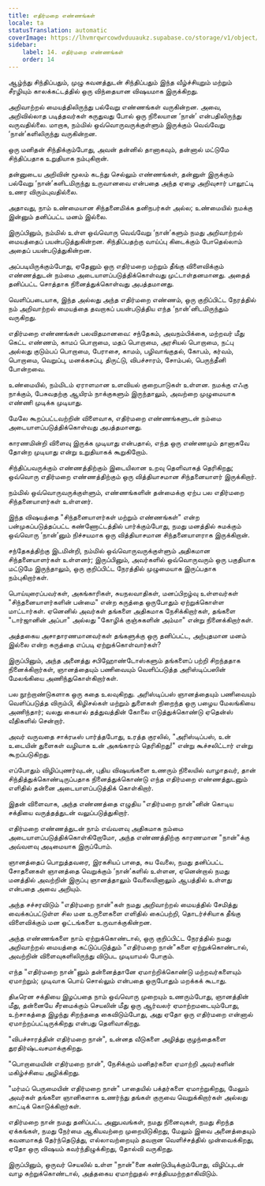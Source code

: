```yaml
---
title: எதிர்மறை எண்ணங்கள்
locale: ta
statusTranslation: automatic
coverImage: https://lhvmrqwrcowdvduuaukz.supabase.co/storage/v1/object/public/strapi-uploads/small_cover-tratado-de-psicologia-revolucionaria.webp-5e15e1cec4e0ebebcde5d7fc7565d8fd.webp
sidebar:
    label: 14. எதிர்மறை எண்ணங்கள்
    order: 14
---
```

ஆழ்ந்து சிந்திப்பதும், முழு கவனத்துடன் சிந்திப்பதும் இந்த வீழ்ச்சியுறும் மற்றும் சீரழியும் காலக்கட்டத்தில் ஒரு விந்தையான விஷயமாக இருக்கிறது.

அறிவாற்றல் மையத்திலிருந்து பல்வேறு எண்ணங்கள் வருகின்றன. அவை, அறிவில்லாத படித்தவர்கள் கருதுவது போல் ஒரு நிலையான ‘நான்’ என்பதிலிருந்து வருவதில்லை. மாறாக, நம்மில் ஒவ்வொருவருக்குள்ளும் இருக்கும் வெவ்வேறு ‘நான்’களிலிருந்து வருகின்றன.

ஒரு மனிதன் சிந்திக்கும்போது, அவன் தன்னில் தானாகவும், தன்னால் மட்டுமே சிந்திப்பதாக உறுதியாக நம்புகிறான்.

தன்னுடைய அறிவின் மூலம் கடந்து செல்லும் எண்ணங்கள், தன்னுள் இருக்கும் பல்வேறு ‘நான்’களிடமிருந்து உருவானவை என்பதை அந்த ஏழை அறிவுசார் பாலூட்டி உணர விரும்புவதில்லை.

அதாவது, நாம் உண்மையான சிந்தனைமிக்க தனிநபர்கள் அல்ல; உண்மையில் நமக்கு இன்னும் தனிப்பட்ட மனம் இல்லை.

இருப்பினும், நம்மில் உள்ள ஒவ்வொரு வெவ்வேறு ‘நான்’களும் நமது அறிவாற்றல் மையத்தைப் பயன்படுத்துகின்றன. சிந்திப்பதற்கு வாய்ப்பு கிடைக்கும் போதெல்லாம் அதைப் பயன்படுத்துகின்றன.

அப்படியிருக்கும்போது, ஏதேனும் ஒரு எதிர்மறை மற்றும் தீங்கு விளைவிக்கும் எண்ணத்துடன் நம்மை அடையாளப்படுத்திக்கொள்வது முட்டாள்தனமானது. அதைத் தனிப்பட்ட சொத்தாக நினைத்துக்கொள்வது அபத்தமானது.

வெளிப்படையாக, இந்த அல்லது அந்த எதிர்மறை எண்ணம், ஒரு குறிப்பிட்ட நேரத்தில் நம் அறிவாற்றல் மையத்தை தவறாகப் பயன்படுத்திய எந்த ‘நான்’னிடமிருந்தும் வருகிறது.

எதிர்மறை எண்ணங்கள் பலவிதமானவை: சந்தேகம், அவநம்பிக்கை, மற்றவர் மீது கெட்ட எண்ணம், காமப் பொறாமை, மதப் பொறாமை, அரசியல் பொறாமை, நட்பு அல்லது குடும்பப் பொறாமை, பேராசை, காமம், பழிவாங்குதல், கோபம், கர்வம், பொறாமை, வெறுப்பு, மனக்கசப்பு, திருட்டு, விபச்சாரம், சோம்பல், பெருந்தீனி போன்றவை.

உண்மையில், நம்மிடம் ஏராளமான உளவியல் குறைபாடுகள் உள்ளன. நமக்கு எஃகு நாக்கும், பேசுவதற்கு ஆயிரம் நாக்குகளும் இருந்தாலும், அவற்றை முழுமையாக எண்ணி முடிக்க முடியாது.

மேலே கூறப்பட்டவற்றின் விளைவாக, எதிர்மறை எண்ணங்களுடன் நம்மை அடையாளப்படுத்திக்கொள்வது அபத்தமானது.

காரணமின்றி விளைவு இருக்க முடியாது என்பதால், எந்த ஒரு எண்ணமும் தானாகவே தோன்ற முடியாது என்று உறுதியாகக் கூறுகிறோம்.

சிந்திப்பவருக்கும் எண்ணத்திற்கும் இடையிலான உறவு தெளிவாகத் தெரிகிறது; ஒவ்வொரு எதிர்மறை எண்ணத்திற்கும் ஒரு வித்தியாசமான சிந்தனையாளர் இருக்கிறார்.

நம்மில் ஒவ்வொருவருக்குள்ளும், எண்ணங்களின் தன்மைக்கு ஏற்ப பல எதிர்மறை சிந்தனையாளர்கள் உள்ளனர்.

இந்த விஷயத்தை "சிந்தனையாளர்கள் மற்றும் எண்ணங்கள்" என்ற பன்முகப்படுத்தப்பட்ட கண்ணோட்டத்தில் பார்க்கும்போது, நமது மனத்தில் சுமக்கும் ஒவ்வொரு ‘நான்’னும் நிச்சயமாக ஒரு வித்தியாசமான சிந்தனையாளராக இருக்கிறான்.

சந்தேகத்திற்கு இடமின்றி, நம்மில் ஒவ்வொருவருக்குள்ளும் அதிகமான சிந்தனையாளர்கள் உள்ளனர்; இருப்பினும், அவர்களில் ஒவ்வொருவரும் ஒரு பகுதியாக மட்டுமே இருந்தாலும், ஒரு குறிப்பிட்ட நேரத்தில் முழுமையாக இருப்பதாக நம்புகிறார்கள்.

பொய்யுரைப்பவர்கள், அகங்காரிகள், சுயநலவாதிகள், மனப்பிறழ்வு உள்ளவர்கள் "சிந்தனையாளர்களின் பன்மை" என்ற கருத்தை ஒருபோதும் ஏற்றுக்கொள்ள மாட்டார்கள். ஏனெனில் அவர்கள் தங்களை அதிகமாக நேசிக்கிறார்கள், தங்களை "டார்ஜானின் அப்பா" அல்லது "கோழிக் குஞ்சுகளின் அம்மா" என்று நினைக்கிறார்கள்.

அத்தகைய அசாதாரணமானவர்கள் தங்களுக்கு ஒரு தனிப்பட்ட, அற்புதமான மனம் இல்லை என்ற கருத்தை எப்படி ஏற்றுக்கொள்வார்கள்?

இருப்பினும், அந்த அனைத்து சபிஹோண்டோஸ்களும் தங்களைப் பற்றி சிறந்ததாக நினைக்கிறார்கள், ஞானத்தையும் பணிவையும் வெளிப்படுத்த அரிஸ்டிப்பஸின் மேலங்கியை அணிந்துகொள்கிறார்கள்.

பல நூற்றாண்டுகளாக ஒரு கதை உலவுகிறது. அரிஸ்டிப்பஸ் ஞானத்தையும் பணிவையும் வெளிப்படுத்த விரும்பி, கிழிசல்கள் மற்றும் துளைகள் நிறைந்த ஒரு பழைய மேலங்கியை அணிந்தார்; வலது கையால் தத்துவத்தின் கோலை எடுத்துக்கொண்டு ஏதென்ஸ் வீதிகளில் சென்றார்.

அவர் வருவதை சாக்ரடீஸ் பார்த்தபோது, உரத்த குரலில், "அரிஸ்டிப்பஸ், உன் உடையின் துளைகள் வழியாக உன் அகங்காரம் தெரிகிறது!" என்று கூச்சலிட்டார் என்று கூறப்படுகிறது.

எப்போதும் விழிப்புணர்வுடன், புதிய விஷயங்களை உணரும் நிலையில் வாழாதவர், தான் சிந்தித்துக்கொண்டிருப்பதாக நினைத்துக்கொண்டு எந்த எதிர்மறை எண்ணத்துடனும் எளிதில் தன்னை அடையாளப்படுத்திக் கொள்கிறார்.

இதன் விளைவாக, அந்த எண்ணத்தை எழுதிய "எதிர்மறை நான்"னின் கொடிய சக்தியை வருத்தத்துடன் வலுப்படுத்துகிறார்.

எதிர்மறை எண்ணத்துடன் நாம் எவ்வளவு அதிகமாக நம்மை அடையாளப்படுத்திக்கொள்கிறோமோ, அந்த எண்ணத்திற்கு காரணமான "நான்"க்கு அவ்வளவு அடிமையாக இருப்போம்.

ஞானத்தைப் பொறுத்தவரை, இரகசியப் பாதை, சுய வேலை, நமது தனிப்பட்ட சோதனைகள் ஞானத்தை வெறுக்கும் ‘நான்’களில் உள்ளன, ஏனென்றால் நமது மனத்தில் அவற்றின் இருப்பு ஞானத்தாலும் வேலையினாலும் ஆபத்தில் உள்ளது என்பதை அவை அறியும்.

அந்த சச்சரவிடும் "எதிர்மறை நான்"கள் நமது அறிவாற்றல் மையத்தில் சேமித்து வைக்கப்பட்டுள்ள சில மன உருளைகளை எளிதில் கைப்பற்றி, தொடர்ச்சியாக தீங்கு விளைவிக்கும் மன ஓட்டங்களை உருவாக்குகின்றன.

அந்த எண்ணங்களை நாம் ஏற்றுக்கொண்டால், ஒரு குறிப்பிட்ட நேரத்தில் நமது அறிவாற்றல் மையத்தை கட்டுப்படுத்தும் "எதிர்மறை நான்"களை ஏற்றுக்கொண்டால், அவற்றின் விளைவுகளிலிருந்து விடுபட முடியாமல் போகும்.

எந்த "எதிர்மறை நான்"னும் தன்னைத்தானே ஏமாற்றிக்கொண்டு மற்றவர்களையும் ஏமாற்றும்; முடிவாக பொய் சொல்லும் என்பதை ஒருபோதும் மறக்கக் கூடாது.

திடீரென சக்தியை இழப்பதை நாம் ஒவ்வொரு முறையும் உணரும்போது, ஞானத்தின் மீது, தன்னையே சீரமைக்கும் செயலின் மீது ஒரு ஆர்வலர் ஏமாற்றமடையும்போது, உற்சாகத்தை இழந்து சிறந்ததை கைவிடும்போது, அது ஏதோ ஒரு எதிர்மறை என்னால் ஏமாற்றப்பட்டிருக்கிறது என்பது தெளிவாகிறது.

"விபச்சாரத்தின் எதிர்மறை நான்", உன்னத வீடுகளை அழித்து குழந்தைகளை துரதிர்ஷ்டவசமாக்குகிறது.

"பொறாமையின் எதிர்மறை நான்", நேசிக்கும் மனிதர்களை ஏமாற்றி அவர்களின் மகிழ்ச்சியை அழிக்கிறது.

"மர்மப் பெருமையின் எதிர்மறை நான்" பாதையில் பக்தர்களை ஏமாற்றுகிறது, மேலும் அவர்கள் தங்களை ஞானிகளாக உணர்ந்து தங்கள் குருவை வெறுக்கிறார்கள் அல்லது காட்டிக் கொடுக்கிறார்கள்.

எதிர்மறை நான் நமது தனிப்பட்ட அனுபவங்கள், நமது நினைவுகள், நமது சிறந்த ஏக்கங்கள், நமது நேர்மை ஆகியவற்றை முறையிடுகிறது, மேலும் இவை அனைத்தையும் கவனமாகத் தேர்ந்தெடுத்து, எல்லாவற்றையும் தவறான வெளிச்சத்தில் முன்வைக்கிறது, ஏதோ ஒரு விஷயம் கவர்ந்திழுக்கிறது, தோல்வி வருகிறது.

இருப்பினும், ஒருவர் செயலில் உள்ள "நான்"னை கண்டுபிடிக்கும்போது, விழிப்புடன் வாழ கற்றுக்கொண்டால், அத்தகைய ஏமாற்றுதல் சாத்தியமற்றதாகிவிடும்.

